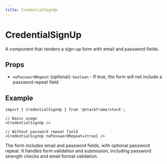 ```yaml
---
title: CredentialSignUp
---
```


# CredentialSignUp

A component that renders a sign-up form with email and password fields.

## Props

- `noPasswordRepeat` (optional): `boolean` - If true, the form will not include a password repeat field.

## Example

```tsx
import { CredentialSignUp } from '@stackframe/stack';

// Basic usage
<CredentialSignUp />

// Without password repeat field
<CredentialSignUp noPasswordRepeat={true} />
```

The form includes email and password fields, with optional password repeat. It handles form validation and submission, including password strength checks and email format validation.
